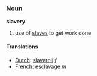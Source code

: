===Noun===
'''slavery'''

#use of [[slave]]s to get work done

====Translations====
*[[Dutch]]: [[slavernij]] ''f''
*[[French]]: [[esclavage]] ''m''